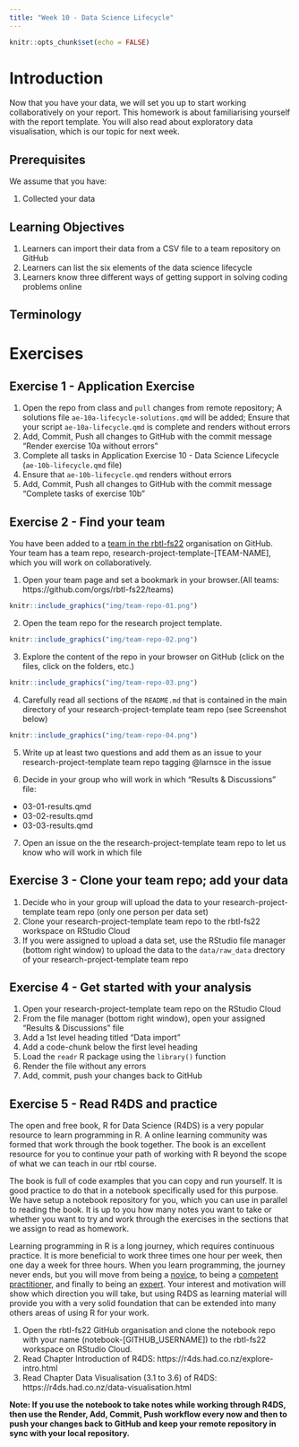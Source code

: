 ```yaml
---
title: "Week 10 - Data Science Lifecycle"
---
```


<script defer data-domain="rbtl-fs22.github.io/website" src="https://plausible.io/js/plausible.js"></script>

```r
knitr::opts_chunk$set(echo = FALSE)
```

# Introduction

Now that you have your data, we will set you up to start working collaboratively on your report. This homework is about familiarising yourself with the report template. You will also read about exploratory data visualisation, which is our topic for next week. 

## Prerequisites

We assume that you have:

1. Collected your data 

## Learning Objectives

1. Learners can import their data from a CSV file to a team repository on GitHub
2. Learners can list the six elements of the data science lifecycle 
3. Learners know three different ways of getting support in solving coding problems online

## Terminology {#terminology}

# Exercises

## Exercise 1 - Application Exercise

1. Open the repo from class and `pull` changes from remote repository; A solutions file `ae-10a-lifecycle-solutions.qmd` will be added; Ensure that your script `ae-10a-lifecycle.qmd` is complete and renders without errors
2. Add, Commit, Push all changes to GitHub with the commit message "Render exercise 10a without errors"
3. Complete all tasks in Application Exercise 10 - Data Science Lifecycle (`ae-10b-lifecycle.qmd` file) 
4. Ensure that `ae-10b-lifecycle.qmd` renders without errors
4. Add, Commit, Push all changes to GitHub with the commit message "Complete tasks of exercise 10b"

## Exercise 2 - Find your team

You have been added to a [team in the rbtl-fs22](https://github.com/orgs/rbtl-fs22/teams) organisation on GitHub. Your team has a team repo,  research-project-template-[TEAM-NAME], which you will work on collaboratively. 

1. Open your team page and set a bookmark in your browser.(All teams: https://github.com/orgs/rbtl-fs22/teams)

```r
knitr::include_graphics("img/team-repo-01.png")
```


2. Open the team repo for the research project template.

```r
knitr::include_graphics("img/team-repo-02.png")
```

3. Explore the content of the repo in your browser on GitHub (click on the files, click on the folders, etc.)

```r
knitr::include_graphics("img/team-repo-03.png")
```

4. Carefully read all sections of the `README.md` that is contained in the main directory of your research-project-template team repo (see Screenshot below)

```r
knitr::include_graphics("img/team-repo-04.png")
```

5. Write up at least two questions and add them as an issue to your research-project-template team repo tagging @larnsce in the issue

6. Decide in your group who will work in which "Results & Discussions" file:

- 03-01-results.qmd
- 03-02-results.qmd
- 03-03-results.qmd

7. Open an issue on the the research-project-template team repo to let us know who will work in which file

## Exercise 3 - Clone your team repo; add your data

1. Decide who in your group will upload the data to your research-project-template team repo (only one person per data set)
2. Clone your research-project-template team repo to the rbtl-fs22 workspace on RStudio Cloud
3. If you were assigned to upload a data set, use the RStudio file manager (bottom right window) to upload the data to the `data/raw_data` drectory of your research-project-template team repo

## Exercise 4 - Get started with your analysis

1. Open your research-project-template team repo on the RStudio Cloud
2. From the file manager (bottom right window), open your assigned  "Results & Discussions" file
3. Add a 1st level heading titled "Data import"
4. Add a code-chunk below the first level heading
5. Load the `readr` R package using the `library()` function
5. Render the file without any errors
6. Add, commit, push your changes back to GitHub

## Exercise 5 - Read R4DS and practice

The open and free book, R for Data Science (R4DS) is a very popular resource to learn programming in R. A online learning community was formed that work through the book together. The book is an excellent resource for you to continue your path of working with R beyond the scope of what we can teach in our rtbl course. 

The book is full of code examples that you can copy and run yourself. It is good practice to do that in a notebook specifically used for this purpose. We have setup a notebook repository for you, which you can use in parallel to reading the book. It is up to you how many notes you want to take or whether you want to try and work through the exercises in the sections that we assign to read as homework. 

Learning programming in R is a long journey, which requires continuous practice. It is more beneficial to work three times one hour per week, then one day a week for three hours. When you learn programming, the journey never ends, but you will move from being a [novice](http://teachtogether.tech/en/index.html#g:novice), to being a [competent practitioner](http://teachtogether.tech/en/index.html#g:competent-practitioner), and finally to being an [expert](http://teachtogether.tech/en/index.html#g:expert). Your interest and motivation will show which direction you will take, but using R4DS as learning material will provide you with a very solid foundation that can be extended into many others areas of using R for your work. 

1. Open the rbtl-fs22 GitHub organisation and clone the notebook repo with your name (notebook-[GITHUB_USERNAME]) to the rbtl-fs22 workspace on RStudio Cloud.
2. Read Chapter Introduction of R4DS: https://r4ds.had.co.nz/explore-intro.html 
3. Read Chapter Data Visualisation (3.1 to 3.6) of R4DS: https://r4ds.had.co.nz/data-visualisation.html

**Note: If you use the notebook to take notes while working through R4DS, then use the Render, Add, Commit, Push workflow every now and then to push your changes back to GitHub and keep your remote repository in sync with your local repository.**




